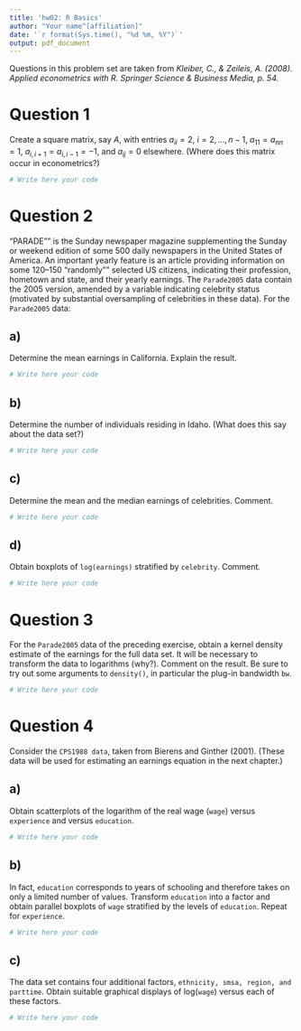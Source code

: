 ```yaml
---
title: 'hw02: R Basics'
author: "Your name^[affiliation]"
date: '`r format(Sys.time(), "%d %m, %Y")`'
output: pdf_document
---
```


Questions in this problem set are taken from *Kleiber, C., & Zeileis, A. (2008). Applied econometrics with R. Springer Science & Business Media, p. 54.*

# Question 1

Create a square matrix, say $A$, with entries $a_{ii} = 2$, $i=2,..., n - 1$, $a_{11} = a_{nn} = 1$, $a_{i, i+1} = a_{i, i-1} = - 1$, and $a_{ij} = 0$ elsewhere. (Where does this matrix occur in econometrics?) 

```r
# Write here your code
```
<!-- Write your answer to (1) Here -->





<!-- End of answer to (1) -->

# Question 2

"PARADE"" is the Sunday newspaper magazine supplementing the Sunday or weekend edition of some 500 daily newspapers in the United States of America. An important yearly feature is an article providing information on some 120–150 "randomly"" selected US citizens, indicating their profession, hometown and state, and their yearly earnings. The ```Parade2005``` data contain the 2005 version, amended by a variable indicating celebrity status (motivated by substantial oversampling of celebrities in these data).
For the ```Parade2005``` data:

## a)

Determine the mean earnings in California. Explain the result.

```r
# Write here your code
```

<!-- Write your answer to (2a) Here -->







<!-- End of answer to (2a) -->

## b)

Determine the number of individuals residing in Idaho. (What does this say about the data set?)

```r
# Write here your code
```

<!-- Write your answer to (2b) Here -->








<!-- End of answer to (2b) -->

## c)

Determine the mean and the median earnings of celebrities. Comment.

```r
# Write here your code
```

<!-- Write your answer to (2c) Here -->









<!-- End of answer to (2c) -->

## d)

Obtain boxplots of ```log(earnings)``` stratified by ```celebrity```. Comment.

```r
# Write here your code
```

<!-- Write your answer to (2d) Here -->








<!-- End of answer to (2d) -->


# Question 3

For the ```Parade2005``` data of the preceding exercise, obtain a kernel density estimate of the earnings for the full data set. It will be necessary
to transform the data to logarithms (why?). Comment on the result. Be
sure to try out some arguments to ```density()```, in particular the plug-in
bandwidth ```bw```.

```r
# Write here your code
```

<!-- Write your answer to (3) Here -->






<!-- End of answer to (3) -->

# Question 4

Consider the ```CPS1988 data```, taken from Bierens and Ginther (2001).
(These data will be used for estimating an earnings equation in the next
chapter.)

## a)

Obtain scatterplots of the logarithm of the real wage (```wage```) versus
```experience``` and versus ```education```.

```r
# Write here your code
```







## b)

In fact, ```education``` corresponds to years of schooling and therefore
takes on only a limited number of values. Transform ```education``` into
a factor and obtain parallel boxplots of ```wage``` stratified by the levels
of ```education```. Repeat for ```experience```.

```r
# Write here your code
```










## c)

The data set contains four additional factors, ```ethnicity, smsa, region, and parttime```. Obtain suitable graphical displays of log(```wage```) versus each of these factors.

```r
# Write here your code
```













